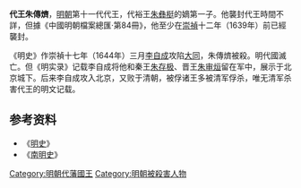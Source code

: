 {{CJK-New-Char|3E04}}
'''代王朱傳㸄'''{{BD|17世纪||1644年|catIdx=Z}}，[[明朝|明朝]]第十一代代王，代裕王[[代王_(明朝第十任)|朱彝梃]]的嫡第一子。他襲封代王時間不詳，但據《中國明朝檔案總匯·第84冊》，他至少在[[崇禎|崇禎]]十二年（1639年）前已經襲封。

《明史》作崇禎十七年（1644年）三月[[李自成|李自成]]攻陷[[大同市|大同]]，朱傳㸄被殺。明代國滅亡。但《明实录》记载李自成将他和秦王[[朱存极|朱存极]]、晋王[[朱审烜|朱审烜]]留在军中，展示于北京城下。后来李自成攻入北京，又败于清朝，被俘诸王多被清军俘杀，唯无清军杀害代王的明文记载。

{{s-start}}
{{s-bef|before=父[[代王_(明朝第十任)|朱彝梃]]}}
{{s-ttl|title=[[明朝藩王列表_(代王系)|明代國國王]]|years=1639年前－1644年}}
{{s-none|無|藩国为李自成所灭}}
{{end}}

==参考资料==
*《[[明史|明史]]》
*《[[南明史_(錢海岳)|南明史]]》

[[Category:明朝代藩國王|Category:明朝代藩國王]]
[[Category:明朝被殺害人物|Category:明朝被殺害人物]]